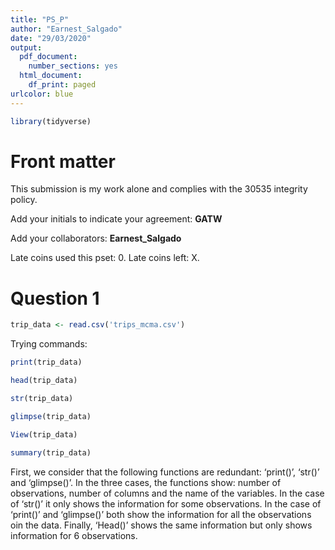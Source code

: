 ```yaml
---
title: "PS_P"
author: "Earnest_Salgado"
date: "29/03/2020"
output: 
  pdf_document:
    number_sections: yes
  html_document:
    df_print: paged
urlcolor: blue
---
```

```r
library(tidyverse)
```

<!-- .Rmd files use  markdown, a text mark up language, to provide formating.--> 
<!--Text include within these strange arrows are comments and will not show up when you knit-->

# Front matter
This submission is my work alone and complies with the 30535 integrity policy.

Add your initials to indicate your agreement: **GATW**

Add your collaborators: **Earnest_Salgado**

Late coins used this pset: 0. Late coins left: X. 
<!--You may use up to two for a given assignment.)-->

# Question 1

```r
trip_data <- read.csv('trips_mcma.csv')
```

Trying commands:
```r
print(trip_data)
```


```r
head(trip_data)
```


```r
str(trip_data)
```


```r
glimpse(trip_data) 
```

```r
View(trip_data) 
```

```r
summary(trip_data)
```

First, we consider that the following functions are redundant: 'print()', 'str()' and 'glimpse()'. In the three cases, the functions show: number of observations, number of columns and the name of the variables. In the case of 'str()' it only shows the information for some observations. In the case of 'print()' and 'glimpse()' both show the information for all the observations oin the data. Finally, 'Head()' shows the same information but only shows information for 6 observations.
